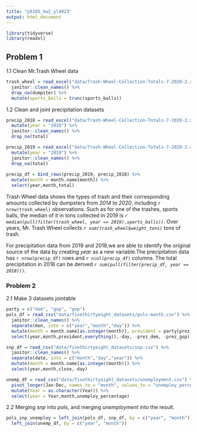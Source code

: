 ```yaml
---
title: "p8105_hw2_yl4923"
output: html_document
---
```


```r
library(tidyverse)
library(readxl)
```

## Problem 1
1.1 Clean Mr.Trash Wheel data
```r
trash_wheel = read_excel("data/Trash-Wheel-Collection-Totals-7-2020-2.xlsx", sheet = "Mr. Trash Wheel", range = "A2:N535") %>% 
  janitor::clean_names() %>%
  drop_na(dumpster) %>% 
  mutate(sports_balls = trunc(sports_balls))
```

1.2 Clean and joint precipitation datasets
```r
precip_2018 = read_excel("data/Trash-Wheel-Collection-Totals-7-2020-2.xlsx",sheet = "2018 Precipitation",range = "A2:B14") %>%
  mutate(year = "2018") %>% 
  janitor::clean_names() %>%
  drop_na(total) 

precip_2019 = read_excel("data/Trash-Wheel-Collection-Totals-7-2020-2.xlsx",sheet = "2019 Precipitation",range = "A2:B14") %>%
  mutate(year = "2019") %>% 
  janitor::clean_names() %>%
  drop_na(total) 
   
precip_df = bind_rows(precip_2019, precip_2018) %>%
  mutate(month = month.name[month]) %>%
  select(year,month,total)
```
Trash Wheel data shows the types of trash and their corresponding amounts collected by dumpsters from _2014_ to _2020_, including `r nrow(trash_wheel)` observations. Such as for one of the trashes, sports balls, the median of it in tons collected in 2019 is *`r median(pull(filter(trash_wheel, year == 2019),sports_balls))`*. Over years, Mr. Trash Wheel collects *`r sum(trash_wheel$weight_tons)`* tons of trash.

For precipitation data from 2019 and 2018,we are able to identify the original source of the data by creating _year_ as a new variable.The precipitation data has `r nrow(precip_df)` rows and `r ncol(precip_df)` columns. The total precipitation in 2018 can be derived *`r sum(pull(filter(precip_df, year == 2018)))`*.

### Problem 2
2.1 Make 3 datasets jointable
```r
party = c("dem", "gop", "gop") 
pols_df = read_csv("data/fivethirtyeight_datasets/pols-month.csv") %>%
  janitor::clean_names() %>%
  separate(mon, into = c("year","month","day")) %>%
  mutate(month = month.name[as.integer(month)], president = party[prez_gop + 1]) %>%
  select(year,month,president,everything(),-day, -prez_dem, -prez_gop)

snp_df = read_csv("data/fivethirtyeight_datasets/snp.csv") %>% 
  janitor::clean_names() %>%
  separate(date, into = c("month","day","year")) %>%
  mutate(month = month.name[as.integer(month)]) %>%
  select(year,month,close,-day)

unemp_df = read_csv("data/fivethirtyeight_datasets/unemployment.csv") %>%
  pivot_longer(Jan:Dec, names_to = "month", values_to = "unemploy_percentage") %>%
  mutate(Year = as.character(Year)) %>%
  select(year = Year,month,unemploy_percentage)
```

2.2 Merging _snp_ into _pols_, and merging _unemployment_ into the result.
```r
pols_snp_unemploy = left_join(pols_df, snp_df, by = c("year", "month")) %>% 
  left_join(unemp_df, by = c("year", "month"))
```
